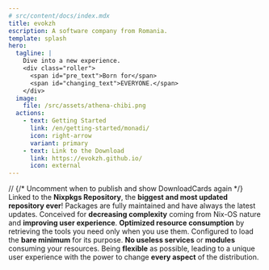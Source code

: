 ```yaml
---
# src/content/docs/index.mdx
title: evokzh
escription: A software company from Romania.
template: splash
hero:
  tagline: |
    Dive into a new experience.
    <div class="roller">
      <span id="pre_text">Born for</span>
      <span id="changing_text">EVERYONE.</span>
    </div>
  image:
    file: /src/assets/athena-chibi.png
  actions:
    - text: Getting Started
      link: /en/getting-started/monadi/
      icon: right-arrow
      variant: primary
    - text: Link to the Download
      link: https://evokzh.github.io/
      icon: external
---
```



//<StatusComponent />
<TimelineComponent />
{/*
Uncomment when to publish and show DownloadCards again
<DownloadCards client:load/>
*/}
<CardGrid stagger>
  <Card title="Pentesting" icon="add-document">
    Linked to the **Nixpkgs Repository**, the **biggest and most updated repository ever**!
    Packages are fully maintained and have always the latest updates.
  </Card>
  <Card title="User-oriented" icon="star">
    Conceived for **decreasing complexity** coming from Nix-OS nature and **improving user experience**.
  </Card>
  <Card title="Performance" icon="rocket">
    **Optimized resource consumption** by retrieving the tools you need only when you use them.
    Configured to load the **bare minimum** for its purpose. **No useless services** or **modules** consuming your resources.
  </Card>
  <Card title="Flexibilty" icon="puzzle">
    Being **flexible** as possible, leading to a unique user experience with the power to change **every aspect** of the distribution.
  </Card>
</CardGrid>

<ScriptWorkaround />